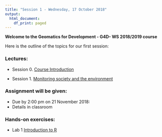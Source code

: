 ```yaml
---
title: "Session 1 - Wednesday, 17 October 2018"
output:
  html_document:
    df_print: paged
---
```


__Welcome to the Geomatics for Development - G4D- WS 2018/2019 course__

Here is the outline of the topics for our first session:

### Lectures:

- Session 0. [Course Introduction](https://ials.github.com/G4D/G4D_S0.html)

- Session 1. [Monitoring society and the environment](https://ials.github.io/G4D/G4D_S1.html)

### Assignment will be given: 
- Due by 2:00 pm on 21 November 2018: 
- Details in classroom

### Hands-on exercises:

- Lab 1 [Introduction to R](https://www.datacamp.com/courses/free-introduction-to-r)




